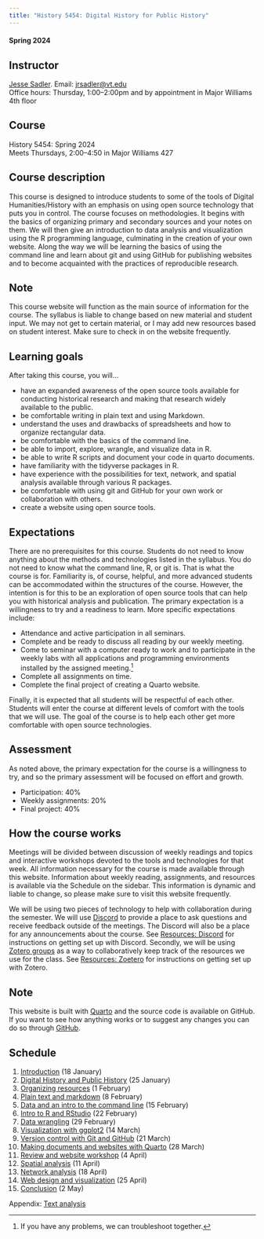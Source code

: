 ```yaml
---
title: "History 5454: Digital History for Public History"
---
```


#### Spring 2024

::: {.callout-note appearance="minimal"}
## Instructor
[Jesse Sadler](https://www.jessesadler.com). Email: <jrsadler@vt.edu>  
Office hours: Thursday, 1:00--2:00pm and by appointment in Major Williams 4th floor
:::

::: {.callout-note appearance="minimal"}
## Course
History 5454: Spring 2024  
Meets Thursdays, 2:00–4:50 in Major Williams 427
:::

## Course description
This course is designed to introduce students to some of the tools of Digital Humanities/History with an emphasis on using open source technology that puts you in control. The course focuses on methodologies. It begins with the basics of organizing primary and secondary sources and your notes on them. We will then give an introduction to data analysis and visualization using the R programming language, culminating in the creation of your own website. Along the way we will be learning the basics of using the command line and learn about git and using GitHub for publishing websites and to become acquainted with the practices of reproducible research.

::: {.callout-warning icon=false}
## Note
This course website will function as the main source of information for the course. The syllabus is liable to change based on new material and student input. We may not get to certain material, or I may add new resources based on student interest. Make sure to check in on the website frequently.
:::

## Learning goals
After taking this course, you will...

- have an expanded awareness of the open source tools available for conducting historical research and making that research widely available to the public.
- be comfortable writing in plain text and using Markdown.
- understand the uses and drawbacks of spreadsheets and how to organize rectangular data.
- be comfortable with the basics of the command line.
- be able to import, explore, wrangle, and visualize data in R.
- be able to write R scripts and document your code in quarto documents.
- have familiarity with the tidyverse packages in R.
- have experience with the possibilities for text, network, and spatial analysis available through various R packages.
- be comfortable with using git and GitHub for your own work or collaboration with others.
- create a website using open source tools.

## Expectations
There are no prerequisites for this course. Students do not need to know anything about the methods and technologies listed in the syllabus. You do not need to know what the command line, R, or git is. That is what the course is for. Familiarity is, of course, helpful, and more advanced students can be accommodated within the structures of the course. However, the intention is for this to be an exploration of open source tools that can help you with historical analysis and publication. The primary expectation is a willingness to try and a readiness to learn. More specific expectations include:

- Attendance and active participation in all seminars.
- Complete and be ready to discuss all reading by our weekly meeting.
- Come to seminar with a computer ready to work and to participate in the weekly labs with all applications and programming environments installed by the assigned meeting.[^1]
- Complete all assignments on time.
- Complete the final project of creating a Quarto website.

Finally, it is expected that all students will be respectful of each other. Students will enter the course at different levels of comfort with the tools that we will use. The goal of the course is to help each other get more comfortable with open source technologies.

## Assessment
As noted above, the primary expectation for the course is a willingness to try, and so the primary assessment will be focused on effort and growth.

- Participation: 40%
- Weekly assignments: 20%
- Final project: 40%

## How the course works
Meetings will be divided between discussion of weekly readings and topics and interactive workshops devoted to the tools and technologies for that week. All information necessary for the course is made available through this website. Information about weekly reading, assignments, and resources is available via the Schedule on the sidebar. This information is dynamic and liable to change, so please make sure to visit this website frequently.

We will be using two pieces of technology to help with collaboration during the semester. We will use [Discord](https://discord.com) to provide a place to ask questions and receive feedback outside of the meetings. The Discord will also be a place for any announcements about the course. See [Resources: Discord](resources.qmd#sec-discord) for instructions on getting set up with Discord. Secondly, we will be using [Zotero groups](https://www.zotero.org/groups/) as a way to collaboratively keep track of the resources we use for the class. See [Resources: Zoetero](resources.qmd#sec-zotero) for instructions on getting set up with Zotero.

::: {.callout-tip icon=false}
## Note
This website is built with [Quarto](https://quarto.org) and the source code is available on GitHub. If you want to see how anything works or to suggest any changes you can do so through [GitHub](https://github.com/jessesadler/vt5454-s24).
:::

## Schedule

1. [Introduction][1] (18 January)
2. [Digital History and Public History][2] (25 January)
3. [Organizing resources][3] (1 February)
4. [Plain text and markdown][4] (8 February)
5. [Data and an intro to the command line][5] (15 February)
6. [Intro to R and RStudio][6] (22 February)
7. [Data wrangling][7] (29 February)
8. [Visualization with ggplot2][8] (14 March)
9. [Version control with Git and GitHub][9] (21 March)
10. [Making documents and websites with Quarto][10] (28 March)
11. [Review and website workshop][11] (4 April)
12. [Spatial analysis][12] (11 April)
13. [Network analysis][13] (18 April)
14. [Web design and visualization][14] (25 April)
15. [Conclusion][15] (2 May)

Appendix: [Text analysis][16]

[^1]: If you have any problems, we can troubleshoot together.

[1]: meetings/01-intro.qmd
[2]: meetings/02-dh-and-ph.qmd
[3]: meetings/03-organization.qmd
[4]: meetings/04-markdown.qmd
[5]: meetings/05-data.qmd
[6]: meetings/06-rstats.qmd
[7]: meetings/07-wrangle.qmd
[8]: meetings/08-ggplot2.qmd
[9]: meetings/09-git.qmd
[10]: meetings/10-quarto.qmd
[11]: meetings/11-review.qmd
[12]: meetings/12-spatial.qmd
[13]: meetings/13-network.qmd
[14]: meetings/14-design.qmd
[15]: meetings/15-conclusion.qmd
[16]: meetings/16-text.qmd
